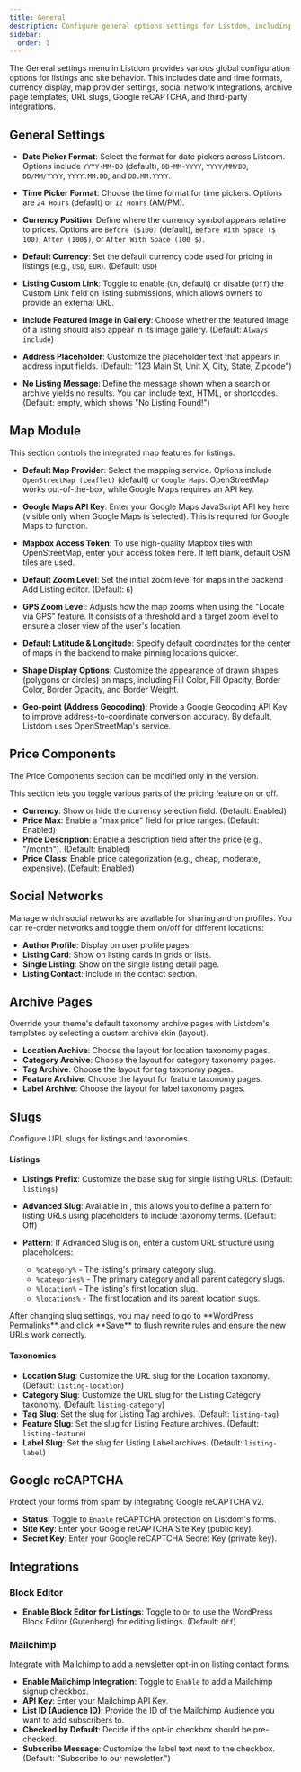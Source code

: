 ```yaml
---
title: General
description: Configure general options settings for Listdom, including date/time formats, map providers, listing slugs, and more.
sidebar:
  order: 1
---
```


The General settings menu in Listdom provides various global configuration options for listings and site behavior. This includes date and time formats, currency display, map provider settings, social network integrations, archive page templates, URL slugs, Google reCAPTCHA, and third-party integrations.

## General Settings

- **Date Picker Format**: Select the format for date pickers across Listdom. Options include `YYYY-MM-DD` (default), `DD-MM-YYYY`, `YYYY/MM/DD`, `DD/MM/YYYY`, `YYYY.MM.DD`, and `DD.MM.YYYY`.

- **Time Picker Format**: Choose the time format for time pickers. Options are `24 Hours` (default) or `12 Hours` (AM/PM).

- **Currency Position**: Define where the currency symbol appears relative to prices. Options are `Before ($100)` (default), `Before With Space ($ 100)`, `After (100$)`, or `After With Space (100 $)`.

- **Default Currency**: Set the default currency code used for pricing in listings (e.g., `USD`, `EUR`). (Default: `USD`)

- **Listing Custom Link**: Toggle to enable (`On`, default) or disable (`Off`) the Custom Link field on listing submissions, which allows owners to provide an external URL.

- **Include Featured Image in Gallery**: Choose whether the featured image of a listing should also appear in its image gallery. (Default: `Always include`)

- **Address Placeholder**: Customize the placeholder text that appears in address input fields. (Default: "123 Main St, Unit X, City, State, Zipcode")

- **No Listing Message**: Define the message shown when a search or archive yields no results. You can include text, HTML, or shortcodes. (Default: empty, which shows "No Listing Found!")

## Map Module

This section controls the integrated map features for listings.

- **Default Map Provider**: Select the mapping service. Options include `OpenStreetMap (Leaflet)` (default) or `Google Maps`. OpenStreetMap works out-of-the-box, while Google Maps requires an API key.

- **Google Maps API Key**: Enter your Google Maps JavaScript API key here (visible only when Google Maps is selected). This is required for Google Maps to function.

- **Mapbox Access Token**: To use high-quality Mapbox tiles with OpenStreetMap, enter your access token here. If left blank, default OSM tiles are used.

- **Default Zoom Level**: Set the initial zoom level for maps in the backend Add Listing editor. (Default: `6`)

- **GPS Zoom Level**: Adjusts how the map zooms when using the "Locate via GPS" feature. It consists of a threshold and a target zoom level to ensure a closer view of the user's location.

- **Default Latitude & Longitude**: Specify default coordinates for the center of maps in the backend to make pinning locations quicker.

- **Shape Display Options**: Customize the appearance of drawn shapes (polygons or circles) on maps, including Fill Color, Fill Opacity, Border Color, Border Opacity, and Border Weight.

- **Geo-point (Address Geocoding)**: Provide a Google Geocoding API Key to improve address-to-coordinate conversion accuracy. By default, Listdom uses OpenStreetMap's service.

## Price Components

<Aside type="note">
The Price Components section can be modified only in the <Badge text="Pro" /> version.
</Aside>

This section lets you toggle various parts of the pricing feature on or off.
- **Currency**: Show or hide the currency selection field. (Default: Enabled)
- **Price Max**: Enable a "max price" field for price ranges. (Default: Enabled)
- **Price Description**: Enable a description field after the price (e.g., "/month"). (Default: Enabled)
- **Price Class**: Enable price categorization (e.g., cheap, moderate, expensive). (Default: Enabled)

## Social Networks

Manage which social networks are available for sharing and on profiles. You can re-order networks and toggle them on/off for different locations:
- **Author Profile**: Display on user profile pages.
- **Listing Card**: Show on listing cards in grids or lists.
- **Single Listing**: Show on the single listing detail page.
- **Listing Contact**: Include in the contact section.

## Archive Pages

Override your theme's default taxonomy archive pages with Listdom's templates by selecting a custom archive skin (layout).
- **Location Archive**: Choose the layout for location taxonomy pages.
- **Category Archive**: Choose the layout for category taxonomy pages.
- **Tag Archive**: Choose the layout for tag taxonomy pages.
- **Feature Archive**: Choose the layout for feature taxonomy pages.
- **Label Archive**: Choose the layout for label taxonomy pages.

## Slugs

Configure URL slugs for listings and taxonomies.

#### Listings
- **Listings Prefix**: Customize the base slug for single listing URLs. (Default: `listings`)

- **Advanced Slug**: Available in <Badge text="Pro" />, this allows you to define a pattern for listing URLs using placeholders to include taxonomy terms. (Default: Off)

- **Pattern**: If Advanced Slug is on, enter a custom URL structure using placeholders:
  - `%category%` - The listing's primary category slug.
  - `%categories%` - The primary category and all parent category slugs.
  - `%location%` - The listing's first location slug.
  - `%locations%` - The first location and its parent location slugs.

<Aside type="tip">
After changing slug settings, you may need to go to **WordPress Permalinks** and click **Save** to flush rewrite rules and ensure the new URLs work correctly.
</Aside>

#### Taxonomies
- **Location Slug**: Customize the URL slug for the Location taxonomy. (Default: `listing-location`)
- **Category Slug**: Customize the URL slug for the Listing Category taxonomy. (Default: `listing-category`)
- **Tag Slug**: Set the slug for Listing Tag archives. (Default: `listing-tag`)
- **Feature Slug**: Set the slug for Listing Feature archives. (Default: `listing-feature`)
- **Label Slug**: Set the slug for Listing Label archives. (Default: `listing-label`)

## Google reCAPTCHA

Protect your forms from spam by integrating Google reCAPTCHA v2.
- **Status**: Toggle to `Enable` reCAPTCHA protection on Listdom's forms.
- **Site Key**: Enter your Google reCAPTCHA Site Key (public key).
- **Secret Key**: Enter your Google reCAPTCHA Secret Key (private key).

## Integrations

### Block Editor
- **Enable Block Editor for Listings**: Toggle to `On` to use the WordPress Block Editor (Gutenberg) for editing listings. (Default: `Off`)

### Mailchimp
Integrate with Mailchimp to add a newsletter opt-in on listing contact forms.
- **Enable Mailchimp Integration**: Toggle to `Enable` to add a Mailchimp signup checkbox.
- **API Key**: Enter your Mailchimp API Key.
- **List ID (Audience ID)**: Provide the ID of the Mailchimp Audience you want to add subscribers to.
- **Checked by Default**: Decide if the opt-in checkbox should be pre-checked.
- **Subscribe Message**: Customize the label text next to the checkbox. (Default: "Subscribe to our newsletter.")